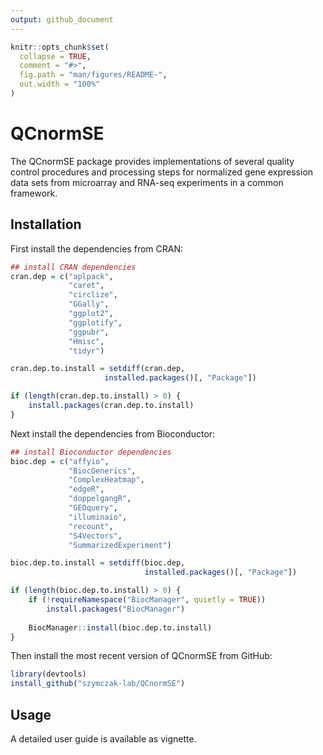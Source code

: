 ```yaml
---
output: github_document
---
```


<!-- README.md is generated from README.Rmd. Please edit that file -->

```r
knitr::opts_chunk$set(
  collapse = TRUE,
  comment = "#>",
  fig.path = "man/figures/README-",
  out.width = "100%"
)
```
# QCnormSE

<!-- badges: start -->
<!-- badges: end -->

The QCnormSE package provides implementations of several quality control 
procedures and processing steps for normalized gene expression data sets from 
microarray and RNA-seq experiments in a common framework. 

## Installation

First install the dependencies from CRAN:

```r
## install CRAN dependencies
cran.dep = c("aplpack",
             "caret",
             "circlize",
             "GGally",
             "ggplot2",
             "ggplotify",
             "ggpubr",
             "Hmisc",
             "tidyr")

cran.dep.to.install = setdiff(cran.dep,
                     installed.packages()[, "Package"])

if (length(cran.dep.to.install) > 0) {
    install.packages(cran.dep.to.install)
}
```

Next install the dependencies from Bioconductor:

```r
## install Bioconductor dependencies
bioc.dep = c("affyio",
             "BiocGenerics",
             "ComplexHeatmap",
             "edgeR",
             "doppelgangR",
             "GEOquery",
             "illuminaio",
             "recount",
             "S4Vectors",
             "SummarizedExperiment")

bioc.dep.to.install = setdiff(bioc.dep,
                              installed.packages()[, "Package"])

if (length(bioc.dep.to.install) > 0) {
    if (!requireNamespace("BiocManager", quietly = TRUE))
        install.packages("BiocManager")
    
    BiocManager::install(bioc.dep.to.install)
}

```

Then install the most recent version of QCnormSE from GitHub:

```r
library(devtools)
install_github("szymczak-lab/QCnormSE")
```

## Usage

A detailed user guide is available as vignette.
